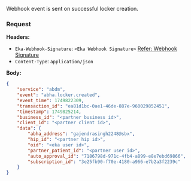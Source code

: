 Webhook event is sent on successful locker creation.


### Request
**Headers:**

- `Eka-Webhook-Signature`: `<Eka Webhook Signature>`  [Refer: Webhook Signature](/api-reference/connect/webhooks/webhook-signature)
- `Content-Type`: `application/json`


**Body:**


```json
{
    "service": "abdm",
    "event": "abha.locker.created",
    "event_time": 1749822309,
    "transaction_id": "ea81d1bc-0ae1-46de-887e-960029852451",
    "timestamp": 1749825214,
    "business_id": "<partner business id>",
    "client_id": "<partner client id>",
    "data": {
        "abha_address": "gajendrasingh2248@sbx",
        "hip_id": "<partner hip id>",
        "oid": "<eka user id>",
        "partner_patient_id": "<partner user id>",
        "auto_approval_id": "7186798d-971c-4fb4-a899-e8e7ebd69866",
        "subscription_id": "3e25fb90-f70e-4180-a966-e7b2a3f2239c"
    }
}
```


